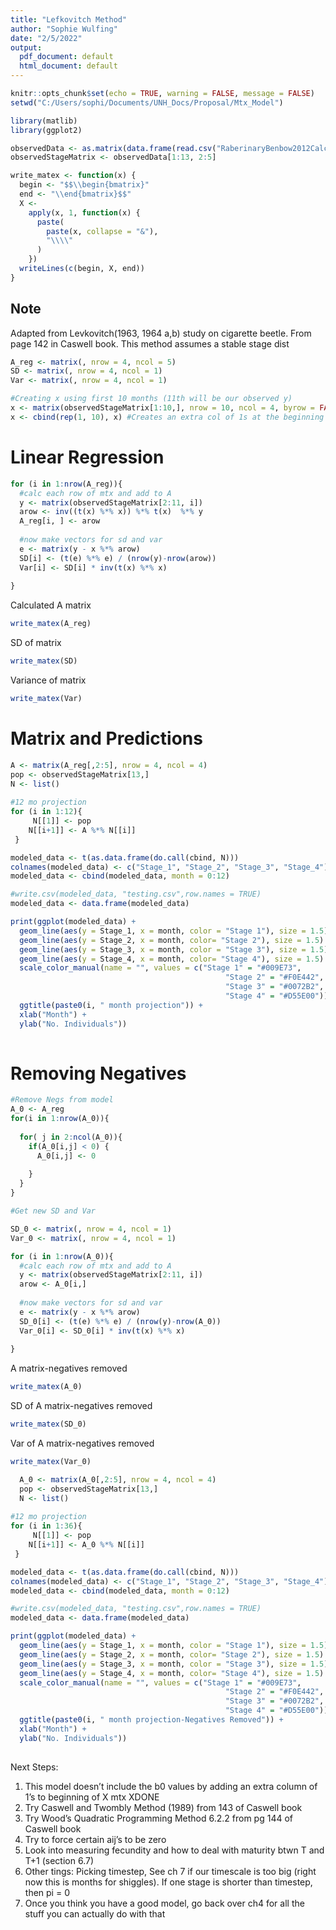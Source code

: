 ```yaml
---
title: "Lefkovitch Method"
author: "Sophie Wulfing"
date: "2/5/2022"
output:
  pdf_document: default
  html_document: default
---
```


```r
knitr::opts_chunk$set(echo = TRUE, warning = FALSE, message = FALSE)
setwd("C:/Users/sophi/Documents/UNH_Docs/Proposal/Mtx_Model")

library(matlib)
library(ggplot2)

observedData <- as.matrix(data.frame(read.csv("RaberinaryBenbow2012Calcs.csv")))
observedStageMatrix <- observedData[1:13, 2:5]
```

```r
write_matex <- function(x) {
  begin <- "$$\\begin{bmatrix}"
  end <- "\\end{bmatrix}$$"
  X <-
    apply(x, 1, function(x) {
      paste(
        paste(x, collapse = "&"),
        "\\\\"
      )
    })
  writeLines(c(begin, X, end))
}
```
## Note
Adapted from Levkovitch(1963, 1964 a,b) study on cigarette beetle. From page 142 in Caswell book. This method assumes a stable stage dist

```r
A_reg <- matrix(, nrow = 4, ncol = 5)
SD <- matrix(, nrow = 4, ncol = 1)
Var <- matrix(, nrow = 4, ncol = 1)

#Creating x using first 10 months (11th will be our observed y)
x <- matrix(observedStageMatrix[1:10,], nrow = 10, ncol = 4, byrow = FALSE)
x <- cbind(rep(1, 10), x) #Creates an extra col of 1s at the beginning of x to calculate all the B0s. Going to omit for now because makes the y calcs weird and IDK how to deal with that
```

# Linear Regression
```r
for (i in 1:nrow(A_reg)){
  #calc each row of mtx and add to A
  y <- matrix(observedStageMatrix[2:11, i])
  arow <- inv((t(x) %*% x)) %*% t(x)  %*% y
  A_reg[i, ] <- arow
  
  #now make vectors for sd and var
  e <- matrix(y - x %*% arow)
  SD[i] <- (t(e) %*% e) / (nrow(y)-nrow(arow))
  Var[i] <- SD[i] * inv(t(x) %*% x)
  
}

```


Calculated A matrix
```r
write_matex(A_reg)
```

SD of matrix
```r
write_matex(SD)
```

Variance of matrix
```r
write_matex(Var)
```

# Matrix and Predictions
```r
A <- matrix(A_reg[,2:5], nrow = 4, ncol = 4)
pop <- observedStageMatrix[13,]
N <- list()
 
#12 mo projection
for (i in 1:12){
     N[[1]] <- pop
    N[[i+1]] <- A %*% N[[i]]
 }

modeled_data <- t(as.data.frame(do.call(cbind, N)))
colnames(modeled_data) <- c("Stage_1", "Stage_2", "Stage_3", "Stage_4")
modeled_data <- cbind(modeled_data, month = 0:12)

#write.csv(modeled_data, "testing.csv",row.names = TRUE)
modeled_data <- data.frame(modeled_data)

print(ggplot(modeled_data) + 
  geom_line(aes(y = Stage_1, x = month, color = "Stage 1"), size = 1.5) + 
  geom_line(aes(y = Stage_2, x = month, color= "Stage 2"), size = 1.5) +
  geom_line(aes(y = Stage_3, x = month, color = "Stage 3"), size = 1.5) + 
  geom_line(aes(y = Stage_4, x = month, color= "Stage 4"), size = 1.5) +
  scale_color_manual(name = "", values = c("Stage 1" = "#009E73",
                                                "Stage 2" = "#F0E442",
                                                "Stage 3" = "#0072B2",
                                                "Stage 4" = "#D55E00")) +
  ggtitle(paste0(i, " month projection")) +
  xlab("Month") +
  ylab("No. Individuals"))
    

```
\newpage

# Removing Negatives
```r

#Remove Negs from model
A_0 <- A_reg
for(i in 1:nrow(A_0)){
  
  for( j in 2:ncol(A_0)){
    if(A_0[i,j] < 0) {
      A_0[i,j] <- 0
      
    }
  }
}

#Get new SD and Var

SD_0 <- matrix(, nrow = 4, ncol = 1)
Var_0 <- matrix(, nrow = 4, ncol = 1)

for (i in 1:nrow(A_0)){
  #calc each row of mtx and add to A
  y <- matrix(observedStageMatrix[2:11, i])
  arow <- A_0[i,]
  
  #now make vectors for sd and var
  e <- matrix(y - x %*% arow)
  SD_0[i] <- (t(e) %*% e) / (nrow(y)-nrow(A_0))
  Var_0[i] <- SD_0[i] * inv(t(x) %*% x)
  
}

```

A matrix-negatives removed
```r
write_matex(A_0)
```

SD of A matrix-negatives removed
```r
write_matex(SD_0)
```

Var of A matrix-negatives removed
```r
write_matex(Var_0)
```

```r
  A_0 <- matrix(A_0[,2:5], nrow = 4, ncol = 4)
  pop <- observedStageMatrix[13,]
  N <- list()
 
#12 mo projection
for (i in 1:36){
     N[[1]] <- pop
    N[[i+1]] <- A_0 %*% N[[i]]
 }

modeled_data <- t(as.data.frame(do.call(cbind, N)))
colnames(modeled_data) <- c("Stage_1", "Stage_2", "Stage_3", "Stage_4")
modeled_data <- cbind(modeled_data, month = 0:12)

#write.csv(modeled_data, "testing.csv",row.names = TRUE)
modeled_data <- data.frame(modeled_data)

print(ggplot(modeled_data) + 
  geom_line(aes(y = Stage_1, x = month, color = "Stage 1"), size = 1.5) + 
  geom_line(aes(y = Stage_2, x = month, color= "Stage 2"), size = 1.5) +
  geom_line(aes(y = Stage_3, x = month, color = "Stage 3"), size = 1.5) + 
  geom_line(aes(y = Stage_4, x = month, color= "Stage 4"), size = 1.5) +
  scale_color_manual(name = "", values = c("Stage 1" = "#009E73",
                                                "Stage 2" = "#F0E442",
                                                "Stage 3" = "#0072B2",
                                                "Stage 4" = "#D55E00")) +
  ggtitle(paste0(i, " month projection-Negatives Removed")) +
  xlab("Month") +
  ylab("No. Individuals"))
    

```
\newpage
Next Steps:

1. This model doesn't include the b0 values by adding an extra column of 1's to beginning of X mtx XDONE
2. Try Caswell and Twombly Method (1989) from 143 of Caswell book
3. Try Wood's Quadratic Programming Method 6.2.2 from pg 144 of Caswell book
4. Try to force certain aij's to be zero
5. Look into measuring fecundity and how to deal with maturity btwn T and T+1 (section 6.7)
6. Other tings: Picking timestep, See ch 7 if our timescale is too big (right now this is months for shiggles). If one stage is shorter than timestep, then pi = 0
7. Once you think you have a good model, go back over ch4 for all the stuff you can actually do with that
